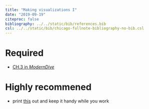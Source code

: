 ```yaml
---
title: "Making visualizations I"
date: "2019-09-19"
citeproc: false
bibliography: ../../static/bib/references.bib
csl: ../../static/bib/chicago-fullnote-bibliography-no-bib.csl
---
```


# Required

- <i class="fas fa-book"></i> [CH.3 in *ModernDive*](https://moderndive.com/3-viz.html)



# Highly recommened

- <i class="fa fa-external-link-square-alt" aria-hidden="true"></i> print [this](https://www.rstudio.com/wp-content/uploads/2015/03/ggplot2-cheatsheet.pdf) out and keep it handy while you work
